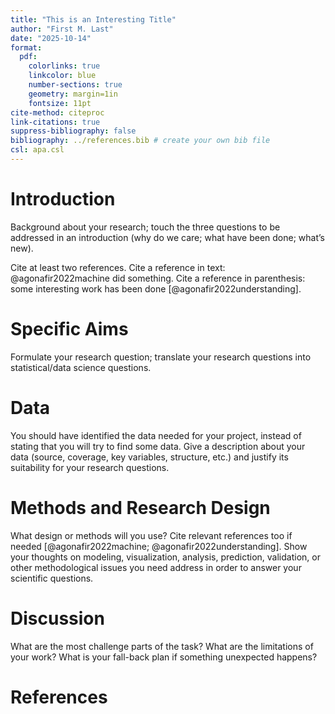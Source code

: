 ```yaml
---
title: "This is an Interesting Title"
author: "First M. Last"
date: "2025-10-14"
format:
  pdf:
    colorlinks: true
    linkcolor: blue
    number-sections: true
    geometry: margin=1in
    fontsize: 11pt 
cite-method: citeproc
link-citations: true
suppress-bibliography: false
bibliography: ../references.bib # create your own bib file
csl: apa.csl
---
```


# Introduction

Background about your research; touch the three questions to be
addressed in an introduction (why do we care; what have been done;
what's new). 

Cite at least two references. 
Cite a reference in text: @agonafir2022machine did something.
Cite a reference in parenthesis: some interesting work has been done
[@agonafir2022understanding].

# Specific Aims

Formulate your research question; translate your research questions
into statistical/data science questions.

# Data

You should have identified the data needed for your project, instead
of stating that you will try to find some data. Give a description
about your data (source, coverage, key variables, structure, etc.) 
and justify its suitability for your research questions.


# Methods and Research Design

What design or methods will you use? Cite relevant references too if
needed [@agonafir2022machine; @agonafir2022understanding].
Show your thoughts on modeling, visualization, analysis,
prediction, validation, or other methodological issues you need
address in order to answer your scientific questions.

# Discussion

What are the most challenge parts of the task? What are the
limitations of your work? What is your fall-back plan if something
unexpected happens?

# References  
